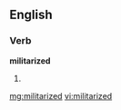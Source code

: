 ==English==

===Verb===
'''militarized'''

# {{past of|[[militarize]]}}

[[mg:militarized]]
[[vi:militarized]]